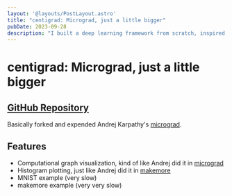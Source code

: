 ```yaml
---
layout: '@layouts/PostLayout.astro'
title: "centigrad: Micrograd, just a little bigger"
pubDate: 2023-09-28
description: "I built a deep learning framework from scratch, inspired by Andrej Karpathy's micrograd"
---
```


# centigrad: Micrograd, just a little bigger

## [GitHub Repository](https://github.com/pierresquarra/centigrad)

Basically forked and expended Andrej Karpathy's [micrograd](https://github.com/karpathy/micrograd).

## Features

- Computational graph visualization, kind of like Andrej did it in [micrograd](https://github.com/karpathy/nn-zero-to-hero/tree/master/lectures/micrograd)
- Histogram plotting, just like Andrej did it in [makemore](https://github.com/karpathy/nn-zero-to-hero/tree/master/lectures/makemore)
- MNIST example (very slow)
- makemore example (very very slow)
